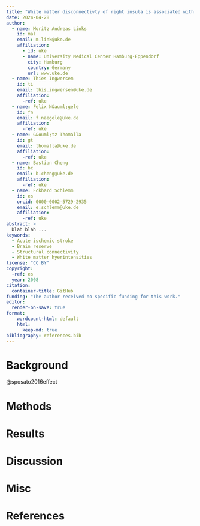 ```yaml
---
title: "White matter disconnectivty of right insula is associated with poor functional outome in acute ischemic stroke"
date: 2024-04-28
author:
  - name: Moritz Andreas Links
    id: mal
    email: m.link@uke.de
    affiliation:
      - id: uke
      - name: University Medical Center Hamburg-Eppendorf
        city: Hamburg
        country: Germany
        url: www.uke.de
  - name: Thies Ingwersem
    id: ti
    email: this.ingwersen@uke.de
    affiliation: 
      -ref: uke
  - name: Felix N&auml;gele
    id: fn
    email: f.naegele@uke.de
    affiliation: 
      -ref: uke
  - name: G&ouml;tz Thomalla
    id: gt
    email: thomalla@uke.de
    affiliation: 
      -ref: uke
  - name: Bastian Cheng
    id: bc
    email: b.cheng@uke.de
    affiliation: 
      -ref: uke  
  - name: Eckhard Schlemm
    id: es
    orcid: 0000-0002-5729-2935
    email: e.schlemm@uke.de
    affiliation: 
      -ref: uke
abstract: > 
  blah blah ...
keywords:
  - Acute ischemic stroke
  - Brain reserve
  - Structural connectivity
  - White matter hyerintensities
license: "CC BY"
copyright: 
  -ref: es
  year: 2008
citation: 
  container-title: GitHub
funding: "The author received no specific funding for this work."
editor:
  render-on-save: true
format:
    wordcount-html: default
    html:
      keep-md: true
bibliography: references.bib
---
```


# Background

@sposato2016effect

# Methods

# Results

# Discussion

# Misc

# References
::: {#refs}
:::